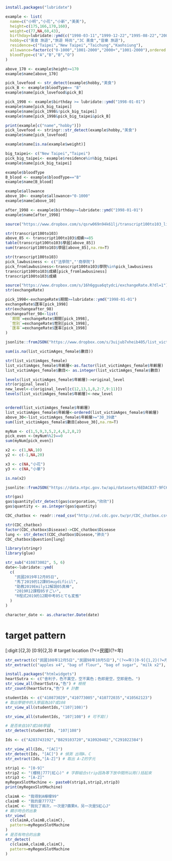 ```r
install.packages("lubridate")
```


```r
example <- list(
  name=c("小明","小花","小新","美美"),
  height=c(175,166,170,160),
  weight=c(77,NA,60,43),
  birthday=lubridate::ymd(c("1998-03-11","1999-12-22","1995-08-22","2001-10-10")),
  hobby=c("美食 旅遊","旅遊 時尚","3C 美食","音樂 旅遊"),
  residence=c("Taipei","New Taipei","Taichung","Kaohsiung"),
  allowance=factor(c("0-1000","1001-2000","2000+","1001-2000"),ordered = T),
  bloodType=c("A","B","B","O")
)

above_170 <- example$height>=170
example$name[above_170]

```

```r
pick_lovefood <- str_detect(example$hobby,"美食")
pick_B <- example$bloodType== "B"
example$name[pick_lovefood&pick_B]
```

```r
pick_1998 <- example$birthday >= lubridate::ymd("1998-01-01")
example$name[pick_big_taipei]
example$name[pick_1998&!pick_big_taipei]
example$name[pick_1998&pick_big_taipei&pick_B]
```


```r
print(example[c("name","hobby")])
pick_lovefood <- stringr::str_detect(example$hobby,"美食")
example$name[pick_lovefood]
```

```r
example$name[is.na(example$weight)]
```


```r
big_taipei<- c("New Taipei","Taipei")
pick_big_taipei<- example$residence%in%big_taipei
example$name[pick_big_taipei]
```

```r
example$bloodType
B_blood <- example$bloodType=="B"
example$name[B_blood]
```

```r
example$allowance
above_10<- example$allowance>"0-1000"
example$name[above_10]

```


```r
after_1998 <- example$birthday>=lubridate::ymd("1998-01-01")
example$name[after_1998]
```

```r
source("https://www.dropbox.com/s/qsrw069n94k61lj/transcript100to103_list.R?dl=1")
```
```r
str(transcript100to103)
above_85 <- transcript100to103$成績>=85
table(transcript100to103$學屆[above_85])
sum(transcript100to103$學屆[above_85],na.rm=T)
```

```r
str(transcript100to103)
pick_lawbusiness <- c("法學院","'商學院")
pick_fromlawbusiness<-transcript100to103$學院%in%pick_lawbusiness
transcript100to103$成績[pick_fromlawbusiness]
transcript100to103$成績
```


```r
source("https://www.dropbox.com/s/16h6ggua6qtydci/exchangeRate.R?dl=1")
str(exchangeRate)
```

```r
pick_1998<-exchangeRate$期間>=lubridate::ymd("1998-01-01")
exchangeRate$匯率[pick_1998]
str(exchangeafter_98)
exchangeafter_98<-list(
  `期間`=exchangeRate$期間[pick_1998],
  `幣別`=exchangeRate$幣別[pick_1998],
  `匯率`=exchangeRate$匯率[pick_1998]
)
```

```r
jsonlite::fromJSON("https://www.dropbox.com/s/3uijub7xheib405/list_victimAges_female.json?dl=1", simplifyDataFrame = F) -> list_victimAges_female
```

```r
sum(is.na(list_victimAges_female$數目))
```

```r
str(list_victimAges_female)
list_victimAges_female$年齡層<-as.factor(list_victimAges_female$年齡層)
list_victimAges_female$數目<- as.integer(list_victimAges_female$數目)
```

```r
levels(list_victimAges_female$年齡層)->original_level
str(original_level)
new_level<-c(original_level[c(12,13,1,8,2:7,9:11)])
levels(list_victimAges_female$年齡層)<-new_level


ordered(list_victimAges_female$年齡層)
list_victimAges_female$年齡層<-ordered(list_victimAges_female$年齡層)
above_30<-list_victimAges_female$年齡層>="30_39歲"
sum(list_victimAges_female$數目[above_30],na.rm=T)
```

```r
myNum <- c(1,5,9,3,5,2,4,6,2,8,2)
pick_even <-(myNum%%2)==0
sum(myNum[pick_even])
```

```r
x2 <- c(1,NA,10)
y2 <- c(-1,NA,20)

x3 <- c(NA,"小花")
y3 <- c(NA,"小華")
```

```r
is.na(x2)
```

```r
jsonlite::fromJSON("https://data.ntpc.gov.tw/api/datasets/6EDAC837-9FC6-4A29-9824-9CEEBB270953/json/preview")-> gas
```

```r
str(gas)
gas$quantity[str_detect(gas$corporation,"欣欣")]
gas$quantity <- as.integer(gas$quantity)
```

```r
CDC_chatbox <- readr::read_csv("http://od.cdc.gov.tw/pr/CDC_chatbox.csv")
```

```r
str(CDC_chatbox)
factor(CDC_chatbox$Disease)->CDC_chatbox$Disease
lung <- str_detect(CDC_chatbox$Disease,"肺炎")
CDC_chatbox$Question[lung]
```

```r
library(stringr)
library(glue)
```

```r
str_sub("410873002", 5, 6)
date<-lubridate::ymd(
  c(
    "民國2019年12月05日",
    "馬丁2019的12課05muydifícil",
    "助教2019Emily12解說05真棒",
    "2019R12課程05すごい",
    "R程式2019的12期中考05とても変態"
  )
)

character_date <- as.character.Date(date)
```
# target pattern
[:digit:]{2,3}
[0:9]{2,3}
# target location
(?<=民國)(?=年)

```r
str_extract(c("民國108年12月5日","民國98年10月5日"),"(?<=年)[0-9]{1,2}(?=月)")
str_extract(c("apples x4", "bag of flour", "bag of sugar", "milk x2"), "\\b")
```

```r
install.packages("htmlwidgets")
heartSutra <- c("舍利子，色不異空，空不異色；色即是空，空即是色。")
str_view_all(heartSutra,"色") # 檢視
str_count(heartSutra,"色") # 計數
```

```r
studentIds <- c("410873029","410773005","410772035","410562123")
# 取出學號中的入學屆為107或108
str_view_all(studentIds,"(107|108)")

str_view_all(studentIds, "107|108") # 可不寫()

# 是否來自107或108學屆
str_detect(studentIds, "107|108")

Ids <- c("A283743192","B829103720","A10920402","C291022384")

str_view_all(Ids, "[AC]")
str_detect(Ids, "[AC]") # 偵測 出現A、C
str_extract(Ids,"[A-Z]") # 取出 A-Z的字元

```

```r
strip1 <- "[0-9]"
strip2 <- "(櫻桃|777|紅心)" # 字群組合strip因為等下放中間所以用()括起來
strip3 <- "[A-Z]"
myRegexSlotMachine <- paste0(strip1,strip2,strip3)
print(myRegexSlotMachine)

claimA <- "我得到A檸檬99"
claimB <- "我的是7777Z"
claimC <- "我玩了兩次，一次是7蘋果H，另一次是5紅心J"
# 顯示吻合的出象
str_view(
  c(claimA,claimB,claimC),
  pattern=myRegexSlotMachine
)
# 是否有吻合的出象
str_detect(
  c(claimA,claimB,claimC),
  pattern=myRegexSlotMachine
)

```




